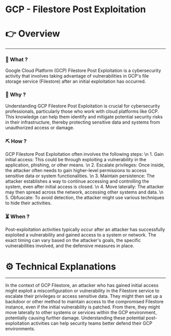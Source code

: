 # GCP - Filestore Post Exploitation


# 👉 Overview

---

### 👀 What ?

Google Cloud Platform (GCP) Filestore Post Exploitation is a cybersecurity activity that involves taking advantage of vulnerabilities in GCP's file storage service (Filestore) after an initial exploitation has occurred.


### 🧐 Why ?

Understanding GCP Filestore Post Exploitation is crucial for cybersecurity professionals, particularly those who work with cloud platforms like GCP. This knowledge can help them identify and mitigate potential security risks in their infrastructure, thereby protecting sensitive data and systems from unauthorized access or damage.


### ⛏️ How ?

GCP Filestore Post Exploitation often involves the following steps: \n 1. Gain initial access: This could be through exploiting a vulnerability in the application, phishing, or other means. \n 2. Escalate privileges: Once inside, the attacker often needs to gain higher-level permissions to access sensitive data or system functionalities. \n 3. Maintain persistence: The attacker establishes a way to continue accessing and controlling the system, even after initial access is closed. \n 4. Move laterally: The attacker may then spread across the network, accessing other systems and data. \n 5. Obfuscate: To avoid detection, the attacker might use various techniques to hide their activities.


### ⏳ When ?

Post-exploitation activities typically occur after an attacker has successfully exploited a vulnerability and gained access to a system or network. The exact timing can vary based on the attacker's goals, the specific vulnerabilities involved, and the defensive measures in place.


# ⚙️ Technical Explanations

---

In the context of GCP Filestore, an attacker who has gained initial access might exploit a misconfiguration or vulnerability in the Filestore service to escalate their privileges or access sensitive data. They might then set up a backdoor or other method to maintain access to the compromised Filestore instance, even if the initial vulnerability is patched. From there, they might move laterally to other systems or services within the GCP environment, potentially causing further damage. Understanding these potential post-exploitation activities can help security teams better defend their GCP environments.
